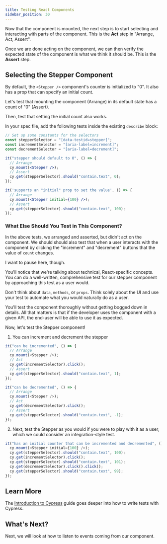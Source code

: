 ```yaml
---
title: Testing React Components
sidebar_position: 30
---
```


Now that the component is mounted, the next step is to start selecting and
interacting with parts of the component. This is the **Act** step in "Arrange,
Act, Assert".

Once we are done acting on the component, we can then verify the expected state
of the component is what we think it should be. This is the **Assert** step.

## Selecting the Stepper Component

By default, the `<Stepper />` component's counter is initialized to "0". It also
has a prop that can specify an initial count.

Let's test that mounting the component (Arrange) in its default state has a
count of "0" (Assert).

Then, test that setting the initial count also works.

In your spec file, add the following tests inside the existing `describe` block:

<Tabs>
<TabItem value="Stepper.cy.jsx" active>

```jsx
// Set up some constants for the selectors
const stepperSelector = "[data-testid=stepper]";
const incrementSelector = "[aria-label=increment]";
const decrementSelector = "[aria-label=decrement]";

it("stepper should default to 0", () => {
  // Arrange
  cy.mount(<Stepper />);
  // Assert
  cy.get(stepperSelector).should("contain.text", 0);
});

it('supports an "initial" prop to set the value', () => {
  // Arrange
  cy.mount(<Stepper initial={100} />);
  // Assert
  cy.get(stepperSelector).should("contain.text", 100);
});
```

</TabItem>
</Tabs>

### What Else Should You Test in This Component?

In the above tests, we arranged and asserted, but didn't act on the component.
We should should also test that when a user interacts with the component by
clicking the "increment" and "decrement" buttons that the value of `count`
changes.

I want to pause here, though.

You'll notice that we're talking about technical, React-specific concepts. You
can do a well-written, comprehensive test for our stepper component by
approaching this test as a user would.

Don't think about `data`, `methods`, or `props`. Think solely about the UI and
use your test to automate what you would naturally do as a user.

You'll test the component thoroughly without getting bogged down in details. All
that matters is that if the developer uses the component with a given API, the
end-user will be able to use it as expected.

Now, let's test the Stepper component!

1. You can increment and decrement the stepper

<Tabs>
<TabItem value="Stepper.cy.jsx" active>

```js
it("can be incremented", () => {
  // Arrange
  cy.mount(<Stepper />);
  // Act
  cy.get(incrementSelector).click();
  // Assert
  cy.get(stepperSelector).should("contain.text", 1);
});

it("can be decremented", () => {
  // Arrange
  cy.mount(<Stepper />);
  // Act
  cy.get(decrementSelector).click();
  // Assert
  cy.get(stepperSelector).should("contain.text", -1);
});
```

</TabItem>
</Tabs>

2. Next, test the Stepper as you would if you were to play with it as a user,
   which we could consider an integration-style test.

<!-- <stepper initial="100"></stepper> -->

<Tabs>
<TabItem value="Stepper.cy.jsx" active>

```js
it("has an initial counter that can be incremented and decremented", () => {
  cy.mount(<Stepper initial={100} />);
  cy.get(stepperSelector).should("contain.text", 100);
  cy.get(incrementSelector).click();
  cy.get(stepperSelector).should("contain.text", 101);
  cy.get(decrementSelector).click().click();
  cy.get(stepperSelector).should("contain.text", 99);
});
```

</TabItem>
</Tabs>

## Learn More

The [Introduction to Cypress](/guides/core-concepts/introduction-to-cypress)
guide goes deeper into how to write tests with Cypress.

## What's Next?

Next, we will look at how to listen to events coming from our component.
